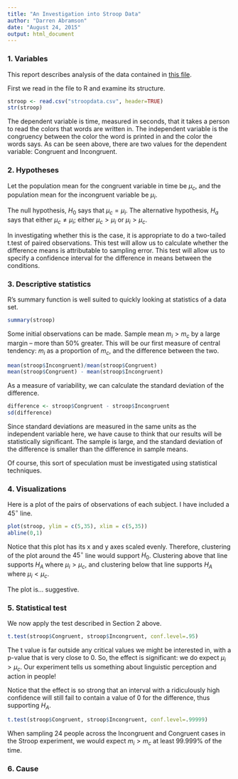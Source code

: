 ```yaml
---
title: "An Investigation into Stroop Data"
author: "Darren Abramson"
date: "August 24, 2015"
output: html_document
---
```


### 1. Variables

This report describes analysis of the data contained in [this file](https://www.google.com/url?q=https%3A%2F%2Ffaculty.washington.edu%2Fchudler%2Fjava%2Fready.html&sa=D&sntz=1&usg=AFQjCNGc_1cOHZy4iwBhM93xXvCImuQ1sQ). 

First we read in the file to R and examine its structure.

```r
stroop <- read.csv("stroopdata.csv", header=TRUE)
str(stroop)
```

The dependent variable is time, measured in seconds, that it takes a person to read the colors that words are written in. The independent variable is the congruency between the color the word is printed in and the color the words says. As can be seen above, there are two values for the dependent variable: Congruent and Incongruent.



### 2. Hypotheses

Let the population mean for the congruent variable in time be $\mu_c$, and the population mean for the incongruent variable be $\mu_i$.

The null hypothesis, $H_0$ says that $\mu_c = \mu_i$. The alternative hypothesis, $H_a$ says that either $\mu_c \neq \mu_i$; either $\mu_c > \mu_i$ or $\mu_i > \mu_c$.

In investigating whether this is the case, it is appropriate to do a two-tailed t.test of paired observations. This test will allow us to calculate whether the difference means is attributable to sampling error. This test will allow us to specify a confidence interval for the difference in means between the conditions.

### 3. Descriptive statistics

R's summary function is well suited to quickly looking at statistics of a data set. 
```r
summary(stroop)
```
Some initial observations can be made. Sample mean $m_i > m_c$ by a large margin -- more than $50\%$ greater. This will be our first measure of central tendency: $m_i$ as a proportion of $m_c$, and the difference between the two.

```r
mean(stroop$Incongruent)/mean(stroop$Congruent)
mean(stroop$Congruent) - mean(stroop$Incongruent)
```

As a measure of variability, we can calculate the standard deviation of the difference.

```r
difference <- stroop$Congruent - stroop$Incongruent
sd(difference)
```
Since standard deviations are measured in the same units as the independent variable here, we have cause to think that our results will be statistically significant. The sample is large, and the standard deviation of the difference is smaller than the difference in sample means. 

Of course, this sort of speculation must be investigated using statistical techniques.

### 4. Visualizations

Here is a plot of the pairs of observations of each subject. I have included a  $45^{\circ}$ line.

```r
plot(stroop, ylim = c(5,35), xlim = c(5,35))
abline(0,1)
```

Notice that this plot has its x and y axes scaled evenly. Therefore, clustering of the plot around the $45^{\circ}$ line would support $H_0$. Clustering above that line supports $H_A$ where $\mu_i > \mu_c$, and clustering below that line supports $H_A$ where $\mu_i < \mu_c$.

The plot is... suggestive.

### 5. Statistical test

We now apply the test described in Section 2 above.

```r
t.test(stroop$Congruent, stroop$Incongruent, conf.level=.95)
```
The t value is far outside any critical values we might be interested in, with a p-value that is very close to 0. So, the effect is significant: we do expect $\mu_i > \mu_c$. Our experiment tells us something about linguistic perception and action in people!

Notice that the effect is so strong that an interval with a ridiculously high confidence will still fail to contain a value of 0 for the difference, thus supporting $H_A$.

```r
t.test(stroop$Congruent, stroop$Incongruent, conf.level=.99999)
```

When sampling 24 people across the Incongruent and Congruent cases in the Stroop experiment, we would expect $m_i > m_c$ at least 99.999% of the time.

### 6. Cause 

